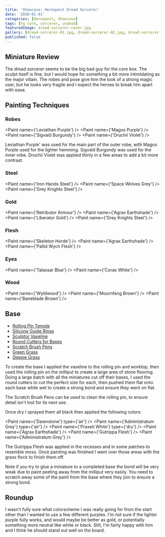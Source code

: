 ```yaml
---
title: 'Showcase: Heroquest Dread Sorcerer'
date: '2030-01-01'
categories: [Heroquest, Showcase]
tags: [hq core, sorcerer, undead]
featuredImage: dread-sorcerer-cover.jpg
gallery: [dread-sorcerer-01.jpg, dread-sorcerer-02.jpg, dread-sorcerer-03.jpg]
published: false
---
```



## Miniature Review

The dread sorcerer seems to be the big bad guy for the core box. The sculpt itself is fine, but I would hope for
something a bit more intimidating as the major villain. The robes and pose give him the look of a strong magic user,
but he looks very fragile and I expect the heroes to break him apart with ease.

## Painting Techniques

### Robes

<Paint name={'Leviathan Purple'} />
<Paint name={'Magos Purple'} />
<Paint name={'Sigvald Burgundy'} />
<Paint name={'Druchii Violet'} />

Leviathan Purple' was used for the main part of the outer robe, with Magos Purple used for the lighter hemming.
Sigvald Burgundy was used for the inner robe.
Druchii Violet was applied thinly in a few areas to add a bit more contrast.

### Steel

<Paint name={'Iron Hands Steel'} />
<Paint name={'Space Wolves Grey'} />
<Paint name={'Grey Knights Steel'} />

### Gold

<Paint name={'Retributor Armour'} />
<Paint name={'Agrax Earthshade'} />
<Paint name={'Liberator Gold'} />
<Paint name={'Grey Knights Steel'} />

### Flesh

<Paint name={'Skeleton Horde'} />
<Paint name={'Agrax Earthshade'} />
<Paint name={'Pallid Wych Flesh'} />

### Eyes

<Paint name={'Talassar Blue'} />
<Paint name={'Corax White'} />

### Wood

<Paint name={'Wyldwood'} />
<Paint name={'Mournfang Brown'} />
<Paint name={'Baneblade Brown'} />

## Base

- [Rolling Pin Temple](https://www.greenstuffworld.com/en/modelling-textured-rolling-pins/365-rolling-pin-hobby-roller-temple.html)
- [Silicone Guide Rings](https://www.greenstuffworld.com/en/modelling-textured-rolling-pins/540-silicone-guide-rings.html)
- [Sculptor Vaseline](https://www.greenstuffworld.com/en/sculptor-vaseline/349-sculptor-vaseline-petroleum-jelly.html)
- [Round Cutters for Bases](https://www.greenstuffworld.com/en/hobby-cutting-tools/801-round-cutters-for-bases-stainless-steel.html)
- [Scratch Brush Pens](https://www.greenstuffworld.com/en/engraving-tools/690-scratch-brush-pens.html)
- [Green Grass](https://www.thearmypainter.com/shop/us/bf4113p)
- [Steppe Grass](https://www.thearmypainter.com/shop/us/bf4115p)

To create the base I applied the vaseline to the rolling pin and worktop, then used the rolling pin on the milliput to
create a large area of stone flooring. Doing a large batch with all the miniatures cut off their bases, I used the round
cutters to cut the perfect size for each, then pushed them flat onto each base while wet to create a strong bond and
ensure they went on flat.

The Scratch Brush Pens can be used to clean the rolling pin, to ensure detail isn't lost for its next use.

Once dry I sprayed them all black then applied the following colors:

<Paint name={'Dawnstone'} type={'air'} />
<Paint name={'Administratum Grey'} type={'air'} />
<Paint name={'Praxeti White'} type={'dry'} />
<Paint name={'Agrax Earthshade'} />
<Paint name={'Gutrippa Flesh'} />
<Paint name={'Administratum Grey'} />

The Gutrippa Flesh was applied in the recesses and in some patches to resemble moss. Once painting was finished I went
over those areas with the grass flock to finish them off.

Note if you try to glue a miniature to a completed base the bond will be very weak due to paint peeling away from the
milliput very easily. You need to scratch away some of the paint from the base where they join to ensure a strong bond.

## Roundup

I wasn't fully sure what colorscheme I was really going for from the start other than I wanted to use a few different
purples. I'm not sure if the lighter purple fully works, and would maybe be better as gold, or potentially something
more neutral like white or black. Still, I'm fairly happy with him and I think he should stand out well on the board.
